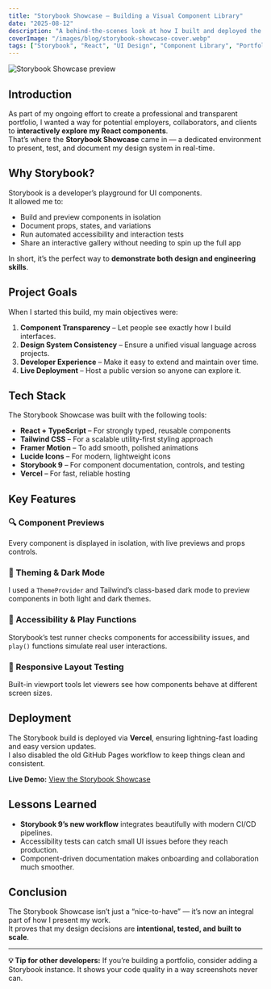 ```yaml
---
title: "Storybook Showcase — Building a Visual Component Library"
date: "2025-08-12"
description: "A behind-the-scenes look at how I built and deployed the Storybook Showcase, a live, interactive component documentation site for my portfolio."
coverImage: "/images/blog/storybook-showcase-cover.webp"
tags: ["Storybook", "React", "UI Design", "Component Library", "Portfolio"]
---
```


![Storybook Showcase preview](/images/blog/storybook-showcase-cover.webp)

## Introduction

As part of my ongoing effort to create a professional and transparent portfolio, I wanted a way for potential employers, collaborators, and clients to **interactively explore my React components**.  
That’s where the **Storybook Showcase** came in — a dedicated environment to present, test, and document my design system in real-time.

## Why Storybook?

Storybook is a developer’s playground for UI components.  
It allowed me to:

- Build and preview components in isolation
- Document props, states, and variations
- Run automated accessibility and interaction tests
- Share an interactive gallery without needing to spin up the full app

In short, it’s the perfect way to **demonstrate both design and engineering skills**.

## Project Goals

When I started this build, my main objectives were:

1. **Component Transparency** – Let people see exactly how I build interfaces.
2. **Design System Consistency** – Ensure a unified visual language across projects.
3. **Developer Experience** – Make it easy to extend and maintain over time.
4. **Live Deployment** – Host a public version so anyone can explore it.

## Tech Stack

The Storybook Showcase was built with the following tools:

- **React + TypeScript** – For strongly typed, reusable components
- **Tailwind CSS** – For a scalable utility-first styling approach
- **Framer Motion** – To add smooth, polished animations
- **Lucide Icons** – For modern, lightweight icons
- **Storybook 9** – For component documentation, controls, and testing
- **Vercel** – For fast, reliable hosting

## Key Features

### 🔍 Component Previews  
Every component is displayed in isolation, with live previews and props controls.

### 🎨 Theming & Dark Mode  
I used a `ThemeProvider` and Tailwind’s class-based dark mode to preview components in both light and dark themes.

### 🧪 Accessibility & Play Functions  
Storybook’s test runner checks components for accessibility issues, and `play()` functions simulate real user interactions.

### 📱 Responsive Layout Testing  
Built-in viewport tools let viewers see how components behave at different screen sizes.

## Deployment

The Storybook build is deployed via **Vercel**, ensuring lightning-fast loading and easy version updates.  
I also disabled the old GitHub Pages workflow to keep things clean and consistent.

**Live Demo:** [View the Storybook Showcase](https://sb9-showcase-2hjyf95gd-andrewteeces-projects.vercel.app/)

## Lessons Learned

- **Storybook 9’s new workflow** integrates beautifully with modern CI/CD pipelines.
- Accessibility tests can catch small UI issues before they reach production.
- Component-driven documentation makes onboarding and collaboration much smoother.

## Conclusion

The Storybook Showcase isn’t just a “nice-to-have” — it’s now an integral part of how I present my work.  
It proves that my design decisions are **intentional, tested, and built to scale**.

---

**💡 Tip for other developers:** If you’re building a portfolio, consider adding a Storybook instance. It shows your code quality in a way screenshots never can.

